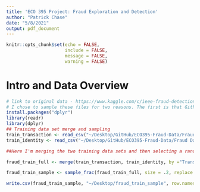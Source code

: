 ```yaml
---
title: 'ECO 395 Project: Fraud Exploration and Detection'
author: "Patrick Chase"
date: "5/8/2021"
output: pdf_document
---
```


```r
knitr::opts_chunk$set(echo = FALSE, 
                      include = FALSE,
                      message = FALSE, 
                      warning = FALSE)
```
# Intro and Data Overview

```r
# link to original data - https://www.kaggle.com/c/ieee-fraud-detection/data 
# I chose to sample these files for two reasons. The first is that Github has limits on the size of the repository, and I wanted to make running my code relatively easy. The second is I'm operating with limited system. A small sample sped up processing times on my system. If one wanted to replicate this work with the full files you could skip this chunk and work direclty with the full files. 
install.packages("dplyr")
library(readr)
library(dplyr)
## Training data set merge and sampling
train_transaction <- read_csv("~/Desktop/GitHub/ECO395-Fraud-Data/Fraud Data/ieee-fraud-detection/train_transaction.csv")
train_identity <- read_csv("~/Desktop/GitHub/ECO395-Fraud-Data/Fraud Data/ieee-fraud-detection/train_identity.csv")

##Here I'm merging the two training data sets and then selecting a random sample that is equal to 20% of the original training set. 

fraud_train_full <- merge(train_transaction, train_identity, by ="TransactionID")

fraud_train_sample <- sample_frac(fraud_train_full, size = .2, replace = FALSE)

write.csv(fraud_train_sample, "~/Desktop/fraud_train_sample", row.names = TRUE)





```

